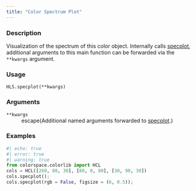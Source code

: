 ```yaml
---
title: "Color Spectrum Plot"
---
```


### Description

Visualization of the spectrum of this color object.
Internally calls [specplot](colorspace.specplot.specplot.qmd),
additional arguments to this main function can be forwarded via the
`**kwargs` argument.

### Usage

<pre><code class='language-python'>HLS.specplot(**kwargs)</code></pre>

### Arguments

<dl class="pyp-list param-list">
  <dt style = "white-space: nowrap; font-family: monospace; vertical-align: top">
   <code id="colorspace.colorlib.HLS.specplot:**kwargs">**kwargs</code>
  </dt>
 <dd>escape(Additional named arguments forwarded to
[specplot](colorspace.specplot.specplot.qmd).)</dd>
</dl>

### Examples

```python
#| echo: true
#| error: true
#| warning: true
from colorspace.colorlib import HCL
cols = HCL([260, 80, 30], [80, 0, 80], [30, 90, 30])
cols.specplot();
cols.specplot(rgb = False, figsize = (6, 0.5));
```




